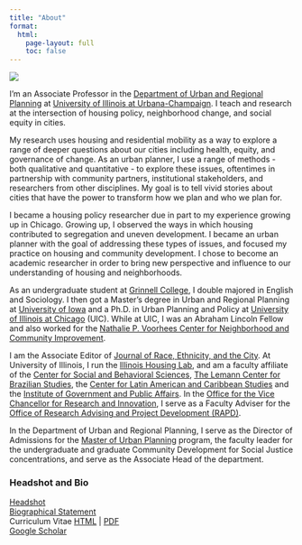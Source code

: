 ```yaml
---
title: "About"
format:
  html:
    page-layout: full
    toc: false
---
```


::: grid
::: g-col-6
![](greenlee.jpg){fig-alt="A photograph of Andrew Greenlee"}
:::

::: g-col-6
I'm an Associate Professor in the [Department of Urban and Regional Planning](https://urban.illinois.edu) at [University of Illinois at Urbana-Champaign](https://illinois.edu). I teach and research at the intersection of housing policy, neighborhood change, and social equity in cities.

My research uses housing and residential mobility as a way to explore a range of deeper questions about our cities including health, equity, and governance of change. As an urban planner, I use a range of methods - both qualitative and quantitative - to explore these issues, oftentimes in partnership with community partners, institutional stakeholders, and researchers from other disciplines. My goal is to tell vivid stories about cities that have the power to transform how we plan and who we plan for.

I became a housing policy researcher due in part to my experience growing up in Chicago. Growing up, I observed the ways in which housing contributed to segregation and uneven development. I became an urban planner with the goal of addressing these types of issues, and focused my practice on housing and community development. I chose to become an academic researcher in order to bring new perspective and influence to our understanding of housing and neighborhoods.

As an undergraduate student at [Grinnell College](https://www.grinnell.edu), I double majored in English and Sociology. I then got a Master's degree in Urban and Regional Planning at [University of Iowa](https://sppa.uiowa.edu) and a Ph.D. in Urban Planning and Policy at [University of Illinois at Chicago](https://cuppa.uic.edu/academics/upp/) (UIC). While at UIC, I was an Abraham Lincoln Fellow and also worked for the [Nathalie P. Voorhees Center for Neighborhood and Community Improvement](https://voorheescenter.uic.edu).

I am the Associate Editor of [Journal of Race, Ethnicity, and the City](https://www.tandfonline.com/action/journalInformation?show=editorialBoard&journalCode=urec20). At University of Illinois, I run the [Illinois Housing Lab](../lab/lab.qmd), and am a faculty affiliate of the [Center for Social and Behavioral Sciences](https://csbs.research.illinois.edu), [The Lemann Center for Brazilian Studies](https://lemann.illinois.edu), the [Center for Latin American and Caribbean Studies](https://clacs.illinois.edu) and the [Institute of Government and Public Affairs](https://igpa.uillinois.edu/andrew-greenlee/). In the [Office for the Vice Chancellor for Research and Innovation](https://research.illinois.edu), I serve as a Faculty Adviser for the [Office of Research Advising and Project Development (RAPD)](https://research.illinois.edu/get-help-your-proposal/office-research-advising-and-project-development).

In the Department of Urban and Regional Planning, I serve as the Director of Admissions for the [Master of Urban Planning](https://urban.illinois.edu/programs-applying/master-urban-planning/) program, the faculty leader for the undergraduate and graduate Community Development for Social Justice concentrations, and serve as the Associate Head of the department.
:::
:::

### Headshot and Bio

[Headshot](greenlee.jpg)</br> [Biographical Statement](Greenlee%20Bio.docx)</br> Curriculum Vitae [HTML](../CV/CV.qmd) \| [PDF](../CV/GreenleeCV.pdf)</br> [Google Scholar](https://scholar.google.com/citations?user=PUW7M-oAAAAJ&hl=en)
